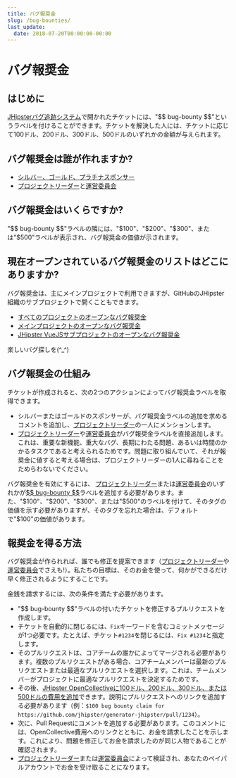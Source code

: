 ```yaml
---
title: バグ報奨金
slug: /bug-bounties/
last_update:
  date: 2018-07-20T00:00:00-00:00
---
```

# <i class="fa fa-usd"></i> バグ報奨金

## はじめに

[JHipsterバグ追跡システム](https://github.com/jhipster/generator-jhipster/issues)で開かれたチケットには、"\$\$ bug-bounty \$\$"というラベルを付けることができます。チケットを解決した人には、チケットに応じて100ドル、200ドル、300ドル、500ドルのいずれかの金額が与えられます。

## バグ報奨金は誰が作れますか?

- [シルバー、ゴールド、プラチナスポンサー](/sponsors/)
- [プロジェクトリーダー](/team/#project-leads)と[運営委員会](/team/#governing-body)

## バグ報奨金はいくらですか?

"\$\$ bug-bounty \$\$"ラベルの隣には、"$100"、"$200"、"$300"、または"$500"ラベルが表示され、バグ報奨金の価値が示されます。

## 現在オープンされているバグ報奨金のリストはどこにありますか?

バグ報奨金は、主にメインプロジェクトで利用できますが、GitHubのJHipster組織のサブプロジェクトで開くこともできます。

- [すべてのプロジェクトのオープンなバグ報奨金](https://github.com/search?l=&p=1&q=is%3Aissue+is%3Aopen+label%3A%22%24%24+bug-bounty+%24%24%22+user%3Ajhipster+state%3Aopen&ref=advsearch&type=Issues&utf8=%E2%9C%93)
- [メインプロジェクトのオープンなバグ報奨金](https://github.com/jhipster/generator-jhipster/labels/%24%24%20bug-bounty%20%24%24)
- [JHipster VueJSサブプロジェクトのオープンなバグ報奨金](https://github.com/jhipster/jhipster-vuejs/labels/%24%24%20bug-bounty%20%24%24)

楽しいバグ探しを(^_^)

## バグ報奨金の仕組み

チケットが作成されると、次の2つのアクションによってバグ報奨金ラベルを取得できます。

- シルバーまたはゴールドのスポンサーが、バグ報奨金ラベルの追加を求めるコメントを追加し、[プロジェクトリーダー](/team/#project-leads)の一人にメンションします。
- [プロジェクトリーダー](/team/#project-leads)や[運営委員会](/team/#governing-body)がバグ報奨金ラベルを直接追加します。これは、重要な新機能、重大なバグ、長期にわたる問題、あるいは時間のかかるタスクであると考えられるためです。問題に取り組んでいて、それが報奨金に値すると考える場合は、プロジェクトリーダーの1人に尋ねることをためらわないでください。

バグ報奨金を有効にするには、
[プロジェクトリーダー](/team/#project-leads)または[運営委員会](/team/#governing-body)のいずれかが[\$\$ bug-bounty \$\$](https://github.com/jhipster/generator-jhipster/labels/%24%24%20bug-bounty%20%24%24)ラベルを追加する必要があります。また、"$100"、"$200"、"$300"、または"$500"のラベルを付けて、そのタグの価値を示す必要がありますが、そのタグを忘れた場合は、デフォルトで"$100"の価値があります。

## 報奨金を得る方法

バグ報奨金が作られれば、誰でも修正を提案できます（[プロジェクトリーダー](/team/#project-leads)や[運営委員会](/team/#governing-body)でさえも!）。私たちの目標は、そのお金を使って、何かができるだけ早く修正されるようにすることです。

金銭を請求するには、次の条件を満たす必要があります。

- "\$\$ bug-bounty \$\$"ラベルの付いたチケットを修正するプルリクエストを作成します。
- チケットを自動的に閉じるには、`Fix`キーワードを含むコミットメッセージが1つ必要です。たとえば、チケット`#1234`を閉じるには、`Fix #1234`と指定します。
- そのプルリクエストは、コアチームの誰かによってマージされる必要があります。複数のプルリクエストがある場合、コアチームメンバーは最新のプルリクエストまたは最適なプルリクエストを選択します。これは、チームメンバーがプロジェクトに最適なプルリクエストを決定するためです。
- その後、[JHipster OpenCollectiveに100ドル、200ドル、300ドル、または500ドルの費用を追加](https://opencollective.com/generator-jhipster/expenses/new)できます。説明にプルリクエストへのリンクを追加する必要があります（例：`$100 bug bounty claim for https://github.com/jhipster/generator-jhipster/pull/1234`）。
- 次に、Pull Requestにコメントを追加する必要があります。このコメントには、OpenCollective費用へのリンクとともに、お金を請求したことを示します。これにより、問題を修正してお金を請求したのが同じ人物であることが確認されます。
- [プロジェクトリーダー](/team/#project-leads)または[運営委員会](/team/#governing-body)によって検証され、あなたのペイパルアカウントでお金を受け取ることになります。
